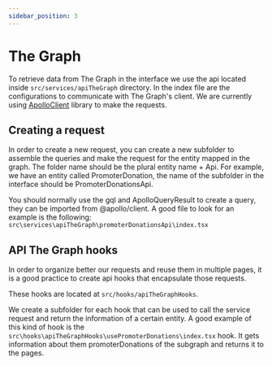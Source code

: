 ---
sidebar_position: 3
---

# The Graph

To retrieve data from The Graph in the interface we use the api located inside `src/services/apiTheGraph` directory.
In the index file are the configurations to communicate with The Graph's client. We are currently using [ApolloClient](https://github.com/apollographql/apollo-client) library to make the requests.

## Creating a request

In order to create a new request, you can create a new subfolder to assemble the queries and make the request for the entity mapped in the graph.
The folder name should be the plural entity name + Api. For example, we have an entity called PromoterDonation, the name of the subfolder in the interface should be PromoterDonationsApi.

You should normally use the gql and ApolloQueryResult to create a query, they can be imported from @apollo/client.
A good file to look for an example is the following: `src\services\apiTheGraph\promoterDonationsApi\index.tsx`

## API The Graph hooks

In order to organize better our requests and reuse them in multiple pages, it is a good practice to create
api hooks that encapsulate those requests.

These hooks are located at `src/hooks/apiTheGraphHooks`.

We create a subfolder for each hook that can be used to call the service request and return the information of a certain entity.
A good example of this kind of hook is the `src\hooks\apiTheGraphHooks\usePromoterDonations\index.tsx` hook. It gets information about them promoterDonations of the subgraph and returns it to the pages.
